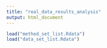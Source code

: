 ```yaml
---
title: "real_data_results_analysis"
output: html_document
---
```



```r
load("method_set_list.Rdata")
load("data_set_list.Rdata")
```

```r

```

```r

```

```r

```

```r

```

```r

```


